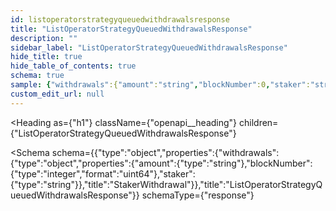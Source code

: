 ```yaml
---
id: listoperatorstrategyqueuedwithdrawalsresponse
title: "ListOperatorStrategyQueuedWithdrawalsResponse"
description: ""
sidebar_label: "ListOperatorStrategyQueuedWithdrawalsResponse"
hide_title: true
hide_table_of_contents: true
schema: true
sample: {"withdrawals":{"amount":"string","blockNumber":0,"staker":"string"}}
custom_edit_url: null
---
```



<Heading
  as={"h1"}
  className={"openapi__heading"}
  children={"ListOperatorStrategyQueuedWithdrawalsResponse"}
>
</Heading>





<Schema
  schema={{"type":"object","properties":{"withdrawals":{"type":"object","properties":{"amount":{"type":"string"},"blockNumber":{"type":"integer","format":"uint64"},"staker":{"type":"string"}},"title":"StakerWithdrawal"}},"title":"ListOperatorStrategyQueuedWithdrawalsResponse"}}
  schemaType={"response"}
>
  
</Schema>
            